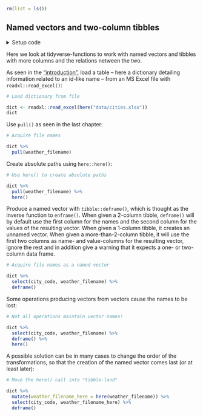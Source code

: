 ```r
rm(list = ls())
```


## Named vectors and two-column tibbles {#names}

<details><summary>Setup code</summary>
```r
### Named vectors and two-column tibbles

```
```r
library(tidyverse)
library(here)
```
</details>

Here we look at tidyverse-functions to work with named vectors and tibbles with more columns and the relations netween the two.

As seen in the ["introduction"](#intro-data), load a table -- here a dictionary detailing information related to an id-like name -- from an MS Excel file with `readxl::read_excel()`:

```r
# Load dictionary from file
```
```r
dict <- readxl::read_excel(here("data/cities.xlsx"))
dict
```

Use `pull()` as seen in the last chapter:

```r
# Acquire file names
```
```r
dict %>%
  pull(weather_filename)
```

Create absolute paths using `here::here()`:

```r
# Use here() to create absolute paths
```
```r
dict %>%
  pull(weather_filename) %>%
  here()
```

Produce a named vector with `tibble::deframe()`, which is thought as the inverse function to `enframe()`.
When given a 2-column tibble, `deframe()` will by default use the first column for the names and the second column for the values of the resulting vector.
When given a 1-column tibble, it creates an unnamed vector.
When given a more-than-2-column tibble, it will use the first two columns as name- and value-columns for the resulting vector, ignore the rest and in addition give a warning that it expects a one- or two-column data frame.

```r
# Acquire file names as a named vector
```
```r
dict %>%
  select(city_code, weather_filename) %>%
  deframe()
```

Some operations producing vectors from vectors cause the names to be lost:

```r
# Not all operations maintain vector names!
```
```r
dict %>%
  select(city_code, weather_filename) %>%
  deframe() %>%
  here()
```

A possible solution can be in many cases to change the order of the transformations, so that the creation of the named vector comes last (or at least later):

```r
# Move the here() call into "tibble-land"
```
```r
dict %>%
  mutate(weather_filename_here = here(weather_filename)) %>%
  select(city_code, weather_filename_here) %>%
  deframe()
```
